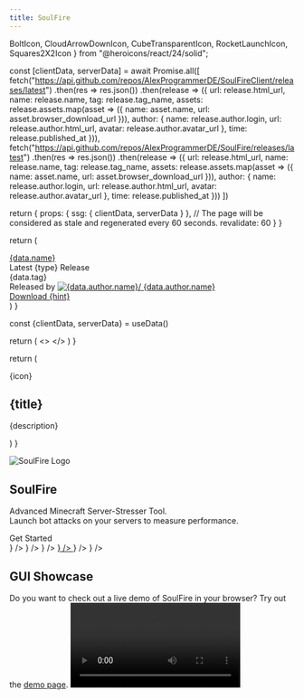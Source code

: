 ```yaml
---
title: SoulFire
---
```



  BoltIcon,
  CloudArrowDownIcon,
  CubeTransparentIcon,
  RocketLaunchIcon,
  Squares2X2Icon
} from "@heroicons/react/24/solid";

  const [clientData, serverData] = await Promise.all([
    fetch("https://api.github.com/repos/AlexProgrammerDE/SoulFireClient/releases/latest")
      .then(res => res.json())
      .then(release => ({
        url: release.html_url,
        name: release.name,
        tag: release.tag_name,
        assets: release.assets.map(asset => ({
          name: asset.name,
          url: asset.browser_download_url
        })),
        author: {
          name: release.author.login,
          url: release.author.html_url,
          avatar: release.author.avatar_url
        },
        time: release.published_at
      })),
    fetch("https://api.github.com/repos/AlexProgrammerDE/SoulFire/releases/latest")
      .then(res => res.json())
      .then(release => ({
        url: release.html_url,
        name: release.name,
        tag: release.tag_name,
        assets: release.assets.map(asset => ({
          name: asset.name,
          url: asset.browser_download_url
        })),
        author: {
          name: release.author.login,
          url: release.author.html_url,
          avatar: release.author.avatar_url
        },
        time: release.published_at
      }))
  ])

  return {
    props: {
      ssg: {
        clientData,
        serverData
      }
    },
    // The page will be considered as stale and regenerated every 60 seconds.
    revalidate: 60
  }
}

  return (
    <div
      className="nextra-card mt-4 p-4 group flex max-md:flex-wrap md:flex-row gap-2 justify-between overflow-hidden rounded-lg border border-gray-200 text-current dark:shadow-none hover:shadow-gray-100 dark:hover:shadow-none shadow-gray-100 active:shadow-sm active:shadow-gray-200 transition-all duration-200 hover:border-gray-300 bg-transparent shadow-sm dark:border-neutral-800">
      <div className="flex flex-col">
        <div className="flex flex-wrap gap-1">
          <a
            href={data.url}
            className="flex font-semibold text-lg items-start text-gray-700 hover:text-gray-900 dark:text-neutral-200 dark:hover:text-neutral-50">{data.name}</a>
          <div className="flex flex-row gap-1">
            <div>
                            <span
                              className="rounded-full border w-fit px-1 text-xs border-green-400 text-green-400 justify-center">Latest {type} Release</span>
            </div>
            <div>
                            <span
                              className="rounded-full border w-fit px-1 text-xs border-gray-400 text-gray-400 justify-center">{data.tag}</span>
            </div>
          </div>
        </div>
        <div className="flex flex-row mt-1">
          <span className="flex flex-row cursor-pointer">Released by </span>
          <a
            href={data.author.url}
            className="flex items-start text-gray-700 hover:text-gray-900 dark:text-neutral-200 dark:hover:text-neutral-50">
            <Image className="rounded-full w-6 h-6 my-auto mx-1" src={data.author.avatar}
                   width={16} height={16} alt={data.author.name}/>
            <span className="font-semibold">{data.author.name}</span>
            <span className="mx-1"><TimeAgo date={data.time}/></span>
          </a>
        </div>
      </div>
      <div className="min-w-fit flex max-md:flex-wrap md:flex-row gap-4 justify-start">
        <div className="flex flex-col flex-grow-0 justify-center">
          <a
            href={data.url}
            className="nextra-card front-button p-2 group w-full">
            <ArrowDownTrayIcon className="w-6 h-6 fill-gray-500 dark:fill-neutral-400"/>
            <span>Download {hint}</span>
          </a>
        </div>
      </div>
    </div>
  )
}

  const {clientData, serverData} = useData()

  return (
    <>
      <ReleaseCard data={clientData} type="Client" hint="Client (Recommended)"/>
      <ReleaseCard data={serverData} type="Server" hint="Server (Advanced)"/>
    </>
  )
}

  return (
    <div
      className="nextra-card feature-card group">
      <div className="flex flex-col">
        {icon}
        <h2 className="text-center text-xl font-semibold">{title}</h2>
        <p className="text-center">{description}</p>
      </div>
    </div>
  )
}

<article
  className="w-full overflow-x-hidden break-words nextra-content flex min-h-[calc(100vh-var(--nextra-navbar-height))] min-w-0 justify-center pb-8 pr-[calc(env(safe-area-inset-right)-1.5rem)]">
  <main className="w-full min-w-0 max-w-6xl px-6 pt-4 md:px-12">
    <div className="mx-auto container">
      <LatestRelease/>
      <div className="p-4 flex flex-col">
        <div className="mt-8 md:mt-16 flex flex-col md:flex-row mx-auto gap-2">
          <Image src="/logo.png" width={128} height={128} className="w-24 md:w-16 h-24 md:h-16 mx-auto"
                 alt="SoulFire Logo"/>
          <h1 className="my-auto text-center text-5xl font-bold">
            SoulFire
          </h1>
        </div>
        <p className="text-center mt-2 text-lg">Advanced Minecraft Server-Stresser Tool.<br/>Launch bot attacks
          on your servers to measure performance.</p>
        <Link href="/docs/installation"
              className="nextra-card front-button mt-6 p-2 group">
          <span>Get Started</span>
          <ChevronDoubleRightIcon className="w-6 h-6 m-auto fill-gray-500 dark:fill-neutral-400"/>
        </Link>
        <div className="grid grid-cols-1 sm:grid-cols-2 md:grid-cols-3 gap-4 mt-8 md:mt-16">
          <Link
            href="/docs/installation"
          >
            <FeatureCard
              title="Easy to use"
              description="SoulFire is easy to use, just install it and you're ready to go!"
              icon={<RocketLaunchIcon className="w-6 h-6 mx-auto my-2"/>}
            />
          </Link>
          <FeatureCard
            title="High performance"
            description="With SoulFire you can have hundreds of bots with low CPU and RAM."
            icon={<BoltIcon className="w-6 h-6 mx-auto my-2"/>}
          />
          <FeatureCard
            title="Bring your own accounts"
            description="Add your own Offline, Java, Bedrock and The Altening accounts "
            icon={<CloudArrowDownIcon
              className="w-6 h-6 mx-auto my-2"/>}
          />
          <a href={process.env.NEXT_PUBLIC_GITHUB_LINK}>
            <FeatureCard
              title="Open Source"
              description="SoulFire is open source, you can contribute to it on GitHub!"
              icon={<svg xmlns="http://www.w3.org/2000/svg" height="32.666666666666664" width="32"
                         viewBox="0 0 98 96" className="w-6 h-6 mx-auto my-2">
                <path fillRule="evenodd" clipRule="evenodd"
                      d="M48.854 0C21.839 0 0 22 0 49.217c0 21.756 13.993 40.172 33.405 46.69 2.427.49 3.316-1.059 3.316-2.362 0-1.141-.08-5.052-.08-9.127-13.59 2.934-16.42-5.867-16.42-5.867-2.184-5.704-5.42-7.17-5.42-7.17-4.448-3.015.324-3.015.324-3.015 4.934.326 7.523 5.052 7.523 5.052 4.367 7.496 11.404 5.378 14.235 4.074.404-3.178 1.699-5.378 3.074-6.6-10.839-1.141-22.243-5.378-22.243-24.283 0-5.378 1.94-9.778 5.014-13.2-.485-1.222-2.184-6.275.486-13.038 0 0 4.125-1.304 13.426 5.052a46.97 46.97 0 0 1 12.214-1.63c4.125 0 8.33.571 12.213 1.63 9.302-6.356 13.427-5.052 13.427-5.052 2.67 6.763.97 11.816.485 13.038 3.155 3.422 5.015 7.822 5.015 13.2 0 18.905-11.404 23.06-22.324 24.283 1.78 1.548 3.316 4.481 3.316 9.126 0 6.6-.08 11.897-.08 13.526 0 1.304.89 2.853 3.316 2.364 19.412-6.52 33.405-24.935 33.405-46.691C97.707 22 75.788 0 48.854 0z"
                      fill="currentColor"></path>
              </svg>}
            />
          </a>
          <FeatureCard
            title="Version support"
            description="You can use any Release, Beta, Alpha, April Fools version and even Bedrock!"
            icon={<CubeTransparentIcon className="w-6 h-6 mx-auto my-2"/>}
          />
          <FeatureCard
            title="Use plugins"
            description="SoulFire has useful plugins built-in and you can also add your own!"
            icon={<Squares2X2Icon className="w-6 h-6 mx-auto my-2"/>}
          />
        </div>
        <div className="mt-8 md:mt-16 flex flex-col mx-auto gap-2">
          <h2 className="text-center text-xl font-semibold">GUI Showcase</h2>
          <span className="text-center">
                        Do you want to check out a live demo of SoulFire in your browser? Try out the <a
            className="underline" href="https://demo.soulfiremc.com">demo page</a>.
                    </span>
          <video width={1920} height={1080} className="w-full h-full rounded-md aspect-video"
                 autoPlay={true} controls={true}>
            <source src="https://github.com/user-attachments/assets/81fbf91b-1aae-49ca-a101-bc3467e048e6"
                    type="video/mp4"/>
          </video>
        </div>
      </div>
    </div>
  </main>
</article>
